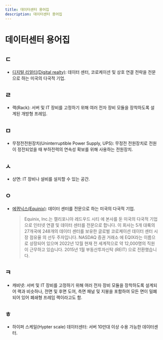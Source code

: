 ```yaml
---
title: 데이터센터 용어집
description: 데이터센터 용어집
---
```

# 데이터센터 용어집
## ㄷ
* [디지털 리얼티(Digital realty)](https://www.digitalrealty.kr/): 데이터 센터, 코로케이션 및 상호 연결 전략을 전문으로 하는 미국의 다국적 기업.

## ㄹ
* 랙(Rack): 서버 및 IT 장비를 고정하기 위해 여러 전자 장비 모듈을 장착하도록 설계된 개방형 프레임.

## ㅁ
* 무정전전원장치(Uninterruptible Power Supply, UPS): 무정전 전원장치로 전원이 정전되었을 때 부하전력의 연속성 확보를 위해 사용하는 전원장치.

## ㅅ
* 상면: IT 장비나 설비를 설치할 수 있는 공간.

## ㅇ
* [에퀴닉스(Equinix)](https://www.equinix.com/): 데이터 센터를 전문으로 하는 미국의 다국적 기업.
  > Equinix, Inc.는 캘리포니아 레드우드 시티 에 본사를 둔 미국의 다국적 기업으로 인터넷 연결 및 데이터 센터를 전문으로 합니다. 이 회사는 5개 대륙의 27개국에 248개의 데이터 센터를 보유한 글로벌 코로케이션 데이터 센터 시장 점유율 의 선두 주자입니다.
NASDAQ 증권 거래소 에 EQIX라는 이름으로 상장되어 있으며 2022년 12월 현재 전 세계적으로 약 12,000명의 직원이 근무하고 있습니다. 2015년 1월 부동산투자신탁 (REIT) 으로 전환했습니다.

## ㅋ
* 캐비넷: 서버 및 IT 장비를 고정하기 위해 여러 전자 장비 모듈을 장착하도록 설계되어 랙과 비슷하나, 전면 및 후면 도어, 측면 패널 및 지붕을 포함하여 모든 면이 밀폐되어 있어 폐쇄형 프레임 랙이라고도 함.

## ㅎ
* 하이퍼 스케일(Hypter scale) 데이터센터: 서버 10만대 이상 수용 가능한 데이터센터.
